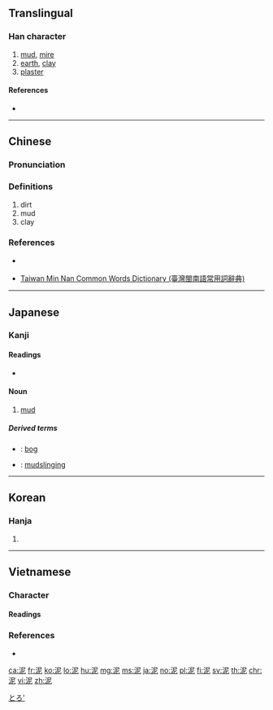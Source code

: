 ==Translingual==

===Han character===
{{Han char|rn=85|rad=水|as=05|sn=8|four=37111|canj=ESP|ids=⿰氵尼}}

# [[mud]], [[mire]]
# [[earth]], [[clay]]
# [[plaster]]

====References====
* {{Han ref|kx=0617.110|dkj=17311|dj=1012.080|hdz=31595.080|uh=6CE5|ud=27877|bh=AA64|bd=43620}}

----

==Chinese==
{{zh-forms}}

===Pronunciation===
{{zh-pron
|m=ní,nì,nǐ,niè,nìng
|c=nai4,nei6
|h=pfs=nài/nì
|h_note=nài - colloquial; nì - literary
|mn=nî
|w=
|mc=y
|oc=y
|ma=y
|cat=n
}}
{{attention|zh|needs splitting}}

===Definitions===
{{zh-hanzi}}

# dirt
# mud
# clay

===References===
* {{qualifier|Hakka}} {{R:hak:Lau 1997}}
* {{qualifier|Min Nan}} [http://twblg.dict.edu.tw/holodict_new/index.html Taiwan Min Nan Common Words Dictionary (臺灣閩南語常用詞辭典)]

----

==Japanese==

===Kanji===
{{ja-kanji|grade=c|rs=水05}}

====Readings====
* {{ja-readings|goon=[[ない]] (nai) {{non-joyo-reading}}|kanon=[[でい]] (dei)|kun=[[どろ]] (doro), [[なずむ]] (nazumu)}}

====Noun====
{{ja-noun|どろ}}

# [[mud]]

=====Derived terms=====
* {{ja-r|泥沼|どろぬま}}: [[bog]]
* {{ja-r|泥仕合|どろじあい}}: [[mudslinging]]

[[Category:1000 Japanese basic words|とろ']]

----

==Korean==

===Hanja===
{{ko-hanja|hangeul=[[니]], [[이]]|eumhun=|rv=ni, i|mr=ni, i|y=ni, i}}

# {{defn|lang=ko|sort=水05}}

----

==Vietnamese==

===Character===

====Readings====
{{vi-readings|hv=nê, nệ, nễ|nom=nê, nơi, nè, nề, nể, nệ|sort=水05}}

===References===
* {{R:WinVNKey:Lê Sơn Thanh}}

[[ca:泥]]
[[fr:泥]]
[[ko:泥]]
[[lo:泥]]
[[hu:泥]]
[[mg:泥]]
[[ms:泥]]
[[ja:泥]]
[[no:泥]]
[[pl:泥]]
[[fi:泥]]
[[sv:泥]]
[[th:泥]]
[[chr:泥]]
[[vi:泥]]
[[zh:泥]]